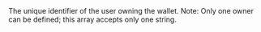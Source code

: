   
<ParamField body="Owners" type="array">  
<String />     
The unique identifier of the user owning the wallet.
Note: Only one owner can be defined; this array accepts only one string.  
</ParamField>